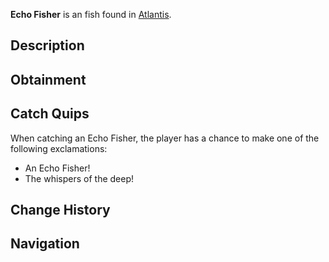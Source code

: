 {{FishInfobox
|image          = Echo Fisher.png
|rarity         = Uncommon
|sea            = First Sea
|location       = [[Atlantis]]
|sublocation    = 
|sources        = Fishing Rod
|radar_location = 
|xp             = 115
|weather        = Foggy
|time           = Night
|season         = 
|bait           = Shrimp
|base_weight    = 6.5
|base_value     = 190
|weight_range   = 3.5
|base_chance    = 48
|base_resil     = 60
}}
'''Echo Fisher''' is an {{Rarity|Uncommon}} fish found in [[Atlantis]].

== Description ==
{{Description|These clever fish use echolocation to navigate the darkest corners of the abyss. Their clicking sounds bounce off the ancient walls in patterns that some say form words in the old tongue.|Bestiary Entry}}

== Obtainment ==
{{Description|Ethereal Abyss Pool|Bestiary Hint}}
{{Fish Availability|
Atlantis/Ethereal Abyss
|top_rods      = 
Astralhook Rod\124318.4\158639.01;
Firefly Rod\123606.73\102620.32;
Champions Rod\121368.39\87737.28;
Celestial Rod\120794.25\89426.65;
Ethereal Prism Rod\119989.17\139794.03;
Training Rod\111903.74\116539.24;
Flimsy Rod\81452.51\81452.51;
Leviathan's Fang Rod\113625.25\123025.96;
No-Life Rod\111524.77\111524.77;
Fortune Rod\65963.27\84173.76;
Avalanche Rod\118741.35\84874.01;
Depthseeker Rod\118395.93\86085.25;
Verdant Shear Rod\112341.76\94212.87;
Seraphic Rod\110356.54\110356.54;
Challenger's Rod\109565.12\109565.12;
Blazebringer Rod\101220.91\100112.69;
Rod Of The Forgotten Fang\100718.6\100718.6;
Free Spirit Rod\100589.32\98530.27;
Zeus Rod\100447.44\93933.03;
Trident Rod\98616.61\79095.04;
Volcanic Rod\98036.8\71288.58;
Rod Of The Depths\91425.77\91425.77;
Rod Of The Exalted One\87102.58\91746.17;
Steady Rod\56657.52\48303.84
|recommended   = Ethereal Prism Rod
}}

== Catch Quips ==
When catching an Echo Fisher, the player has a chance to make one of the following exclamations:
* An Echo Fisher!
* The whispers of the deep!

== Change History ==
{{Change History|{{subst:Current Version}}}}

== Navigation ==
{{Fish Navbox|Atlantis}}